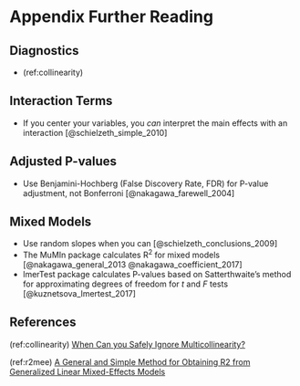 # Appendix Further Reading {-}


## Diagnostics {-}

- (ref:collinearity)

## Interaction Terms {-}

- If you center your variables, you *can* interpret the main effects with an interaction [@schielzeth_simple_2010]

## Adjusted P-values {-}

- Use Benjamini-Hochberg (False Discovery Rate, FDR) for P-value adjustment, not Bonferroni [@nakagawa_farewell_2004]

## Mixed Models {-}

- Use random slopes when you can [@schielzeth_conclusions_2009]
- The MuMIn package calculates R<sup>2</sup> for mixed models [@nakagawa_general_2013  @nakagawa_coefficient_2017]
- lmerTest package calculates P-values based on Satterthwaite's method for approximating degrees of freedom for *t* and *F* tests [@kuznetsova_lmertest_2017]


## References {-}

(ref:collinearity) [When Can you Safely Ignore Multicollinearity?](https://statisticalhorizons.com/multicollinearity)

(ref:r2mee) [A General and Simple Method for Obtaining R2 from Generalized Linear Mixed-Effects Models](https://www.researchgate.net/publication/236002442_A_General_and_Simple_Method_for_Obtaining_R2_from_Generalized_Linear_Mixed-Effects_Models)


